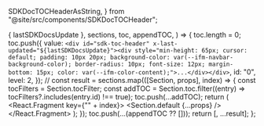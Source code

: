 
  SDKDocTOCHeaderAsString,
} from "@site/src/components/SDKDocTOCHeader";


  { lastSDKDocsUpdate },
  sections,
  toc,
  appendTOC,
) => {
  toc.length = 0;
  toc.push({
    value: `<div id="sdk-toc-header" x-last-updated="${lastSDKDocsUpdate}"><div style="min-height: 65px; cursor: default; padding: 10px 20px; background-color: var(--ifm-navbar-background-color); border-radius: 10px; font-size: 12px; margin-bottom: 15px; color: var(--ifm-color-content);">...</div></div>`,
    id: "0",
    level: 2,
  });
  //
  const result = sections.map(([Section, props], index) => {
    const tocFilters = Section.tocFilter;
    const addTOC = Section.toc.filter((entry) => tocFilters?.includes(entry.id) !== true);
    toc.push(...addTOC);
    return (
      <React.Fragment key={"" + index}>
        <Section.default {...props} />
        <Gap />
      </React.Fragment>
    );
  });
  toc.push(...(appendTOC ?? []));
  return [<SDKDocTOCHeader key="header" />, ...result];
};
